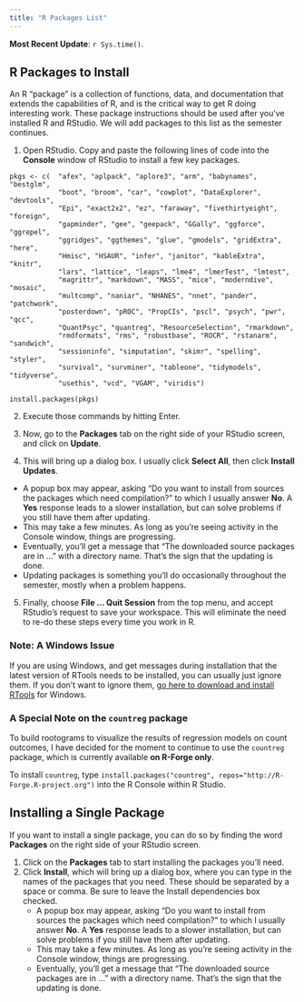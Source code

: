 ```yaml
---
title: "R Packages List"
---
```


**Most Recent Update**: `r Sys.time()`.

## R Packages to Install

An R "package" is a collection of functions, data, and documentation that extends the capabilities of R, and is the critical way to get R doing interesting work. These package instructions should be used after you've installed R and RStudio. We will add packages to this list as the semester continues.

1. Open RStudio. Copy and paste the following lines of code into the **Console** window of RStudio to install a few key packages.

```
pkgs <- c(  "afex", "aplpack", "aplore3", "arm", "babynames", "bestglm", 
            "boot", "broom", "car", "cowplot", "DataExplorer", "devtools", 
            "Epi", "exact2x2", "ez", "faraway", "fivethirtyeight", "foreign", 
            "gapminder", "gee", "geepack", "GGally", "ggforce", "ggrepel", 
            "ggridges", "ggthemes", "glue", "gmodels", "gridExtra", "here", 
            "Hmisc", "HSAUR", "infer", "janitor", "kableExtra", "knitr", 
            "lars", "lattice", "leaps", "lme4", "lmerTest", "lmtest", 
            "magrittr", "markdown", "MASS", "mice", "moderndive", "mosaic", 
            "multcomp", "naniar", "NHANES", "nnet", "pander", "patchwork", 
            "posterdown", "pROC", "PropCIs", "pscl", "psych", "pwr", "qcc", 
            "QuantPsyc", "quantreg", "ResourceSelection", "rmarkdown", 
            "rmdformats", "rms", "robustbase", "ROCR", "rstanarm", "sandwich", 
            "sessioninfo", "simputation", "skimr", "spelling", "styler", 
            "survival", "survminer", "tableone", "tidymodels", "tidyverse", 
            "usethis", "vcd", "VGAM", "viridis")
                
install.packages(pkgs)
```

2.  Execute those commands by hitting Enter.

3.  Now, go to the **Packages** tab on the right side of your RStudio screen, and click on **Update**. 

4.  This will bring up a dialog box. I usually click **Select All**, then click **Install Updates**. 
- A popup box may appear, asking "Do you want to install from sources the packages which need compilation?" to which I usually answer **No**. A **Yes** response leads to a slower installation, but can solve problems if you still have them after updating.
- This may take a few minutes. As long as you're seeing activity in the Console window, things are progressing.
- Eventually, you'll get a message that "The downloaded source packages are in ..." with a directory name. That's the sign that the updating is done.
- Updating packages is something you'll do occasionally throughout the semester, mostly when a problem happens.

5.  Finally, choose **File ... Quit Session** from the top menu, and accept RStudio's request to save your workspace. This will eliminate the need to re-do these steps every time you work in R.

### Note: A Windows Issue

If you are using Windows, and get messages during installation that the latest version of RTools needs to be installed, you can usually just ignore them. If you don't want to ignore them, [go here to download and install RTools](https://cran.r-project.org/bin/windows/Rtools/) for Windows.

### A Special Note on the `countreg` package

To build rootograms to visualize the results of regression models on count outcomes, I have decided for the moment to continue to use the `countreg` package, which is currently available **on R-Forge only**. 

To install `countreg`, type `install.packages("countreg", repos="http://R-Forge.R-project.org")` into the R Console within R Studio.

## Installing a Single Package

If you want to install a single package, you can do so by finding the word **Packages** on the right side of your RStudio screen. 

1. Click on the **Packages** tab to start installing the packages you'll need. 
2. Click **Install**, which will bring up a dialog box, where you can type in the names of the packages that you need. These should be separated by a space or comma. Be sure to leave the Install dependencies box checked.
    - A popup box may appear, asking "Do you want to install from sources the packages which need compilation?" to which I usually answer **No**. A **Yes** response leads to a slower installation, but can solve problems if you still have them after updating.
    - This may take a few minutes. As long as you're seeing activity in the Console window, things are progressing.
    - Eventually, you'll get a message that "The downloaded source packages are in ..." with a directory name. That's the sign that the updating is done.